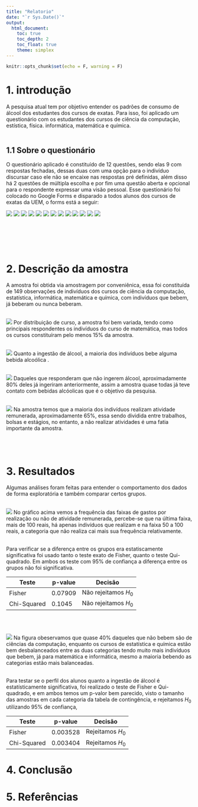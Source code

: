 ```yaml
---
title: "Relatorio"
date: "`r Sys.Date()`"
output:
  html_document:
    toc: true
    toc_depth: 2
    toc_float: true
    theme: simplex
---
```


```r
knitr::opts_chunk$set(echo = F, warning = F)
```

# 1. introdução

A pesquisa atual tem por objetivo entender os padrões de consumo de álcool dos estudantes dos cursos de exatas. Para isso, foi aplicado um questionário com os estudantes dos cursos de ciência da computação, estística, física. informática, matemática e química. <br><br>

## 1.1 Sobre o questionário

O questionário aplicado é constituído de 12 questões, sendo elas 9 com respostas fechadas, dessas duas com uma opção para o indivíduo discursar caso ele não se encaixe nas respostas pré definidas, além disso há 2 questões de múltipla escolha e por fim uma questão aberta e opcional para o respondente expressar uma visão pessoal. Esse questionário foi colocado no Google Forms e disparado a todos alunos dos cursos de exatas da UEM, o forms está a seguir:

![](img/questionario/1.png)
![](img/questionario/2.png)
![](img/questionario/3.png)
![](img/questionario/4.png)
![](img/questionario/5.png)
![](img/questionario/6.png)
![](img/questionario/7.png)
![](img/questionario/8.png)
![](img/questionario/9.png)
![](img/questionario/10.png)
![](img/questionario/11.png)
![](img/questionario/12.png)
![](img/questionario/13.png)

<br><br><br><br>



# 2. Descrição da amostra

A amostra foi obtida via amostragem por conveniênica, essa foi constituída de 149 observações de indivíduos dos cursos de ciência da computação, estatística, informática, matemática e química, com indivíduos que bebem, já beberam ou nunca beberam.
<br><br>

![](img/uni/curso.jpg)
Por distribuição de curso, a amostra foi bem variada, tendo como principais respondentes os indivíduos do curso de matemática, mas todos os cursos constituíram pelo menos 15% da amostra. <br><br>


![](img/uni/ingestao.jpg)
Quanto a ingestão de álcool, a maioria dos indivíduos bebe alguma bebida alcoólica .<br><br>

![](img/uni/ingestao_previa.jpg)
Daqueles que responderam que não ingerem álcool, aproximadamente 80% deles já ingeriram anteriormente, assim a amostra quase todas já teve contato com bebidas alcóolicas que é o objetivo da pesquisa.<br><br>

![](img/uni/remuneracao.jpg)
Na amostra temos que a maioria dos indivíduos realizam atividade remunerada, aproximadamente 65%, essa sendo dividida entre trabalhos, bolsas e estágios, no entanto, a não realizar atividades é uma fatia importante da amostra.<br><br><br><br>

# 3. Resultados

Algumas análises foram feitas para entender o comportamento dos dados de forma exploratória e também comparar certos grupos.
<br><br>

![](img/bi/remuneracaoXgasto.jpg)
No gráfico acima vemos a frequência das faixas de gastos por realização ou não de atividade remunerada, percebe-se que na última faixa, mais de 100 reais, há apenas indivíduos que realizam e na faixa 50 a 100 reais, a categoria que não realiza cai mais sua frequência relativamente. <br><br>

Para verificar se a diferença entre os grupos era estatiscamente significativa foi usado tanto o teste exato de Fisher, quanto o teste Qui-quadrado. Em ambos os teste com 95% de confiança a diferença entre os grupos não foi significativa.


| Teste       | p-value | Decisão              |
|-------------|---------|----------------------|
| Fisher      | 0.07909 | Não rejeitamos $H_0$ |
| Chi-Squared | 0.1045  | Não rejeitamos $H_0$ |

<br><br>

![](img/bi/ingestaoXcurso.jpg)
Na figura obeservamos que quase 40% daqueles que não bebem são de ciências da computação, enquanto os cursos de estatística e química estão bem desbalanceados entre as duas categorias tendo muito mais indivíduos que bebem, já para matemática e informática, mesmo a maioria bebendo as categorias estão mais balanceadas. <br><br>

Para testar se o perfil dos alunos quanto a ingestão de álcool é estatísticamente significativa, foi realizado o teste de Fisher e Qui-quadrado, e em ambos temos um p-valor bem parecido, visto o tamanho das amostras em cada categoria da tabela de contingência, e rejeitamos $H_0$ utilizando 95% de confiança,

| Teste       | p-value  | Decisão          |
|-------------|----------|------------------|
| Fisher      | 0.003528 | Rejeitamos $H_0$ |
| Chi-Squared | 0.003404 | Rejeitamos $H_0$ |

# 4. Conclusão

# 5. Referências
